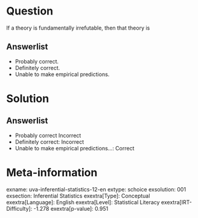 Question
========

If a theory is fundamentally irrefutable, then that theory is

Answerlist
----------

* Probably correct.
* Definitely correct.
* Unable to make empirical predictions.

Solution
========

Answerlist
----------

* Probably correct Incorrect
* Definitely correct: Incorrect
* Unable to make empirical predictions...: Correct

Meta-information
================
exname: uva-inferential-statistics-12-en
extype: schoice
exsolution: 001
exsection: Inferential Statistics
exextra[Type]: Conceptual
exextra[Language]: English
exextra[Level]: Statistical Literacy
exextra[IRT-Difficulty]: -1.278
exextra[p-value]: 0.951
